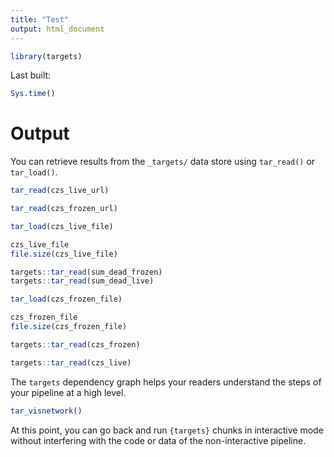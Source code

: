 ```yaml
---
title: "Test"
output: html_document
---
```


```r
library(targets)
```

Last built:

```r
Sys.time()
```


# Output

You can retrieve results from the `_targets/` data store using `tar_read()` or `tar_load()`.

```r
tar_read(czs_live_url)
```


```r
tar_read(czs_frozen_url)
```

```r
tar_load(czs_live_file)

czs_live_file
file.size(czs_live_file)
```

```r
targets::tar_read(sum_dead_frozen)
targets::tar_read(sum_dead_live)
```


```r
tar_load(czs_frozen_file)

czs_frozen_file
file.size(czs_frozen_file)
```

```r
targets::tar_read(czs_frozen)
```

```r
targets::tar_read(czs_live)
```


The `targets` dependency graph helps your readers understand the steps of your pipeline at a high level.

```r
tar_visnetwork()
```

At this point, you can go back and run `{targets}` chunks in interactive mode without interfering with the code or data of the non-interactive pipeline.
